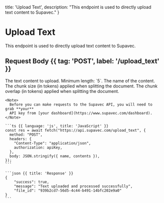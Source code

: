   title: 'Upload Text',
  description: "This endpoint is used to directly upload text content to Supavec."
}

# Upload Text

<Row>
  <Col>

  This endpoint is used to directly upload text content to Supavec.

  ##  Request Body {{ tag: 'POST', label: '/upload_text' }}

  <Properties>
    <Property name="contents" type="string" required>
      The text content to upload. Minimum length: `5`.
    </Property>
    <Property name="name" type="string">
      The name of the content.
    </Property>
    <Property name="chunk_size" type="integer">
      The chunk size (in tokens) applied when splitting the document.
    </Property>
    <Property name="chunk_overlap" type="integer">
      The chunk overlap (in tokens) applied when splitting the document.
    </Property>
  </Properties>

  

  </Col>
  <Col>

    <Note>
      Before you can make requests to the Supavec API, you will need to grab **your**
      API key from [your dashboard](https://www.supavec.com/dashboard).
    </Note>

    ```ts {{ language: 'js', title: 'JavaScript' }}
    const res = await fetch("https://api.supavec.com/upload_text", {
      method: "POST",
      headers: {
        "Content-Type": "application/json",
        authorization: apiKey,
      },
      body: JSON.stringify({ name, contents }),
    });
    ```

    ```json {{ title: 'Response' }}
    {
        "success": true,
        "message": "Text uploaded and processed successfully",
        "file_id": "939b2cd7-56d5-4c44-b491-14bfc202e9a0"
    }
    ```

  </Col>
</Row>